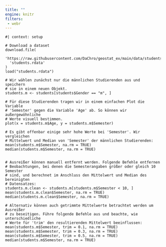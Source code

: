 ```yaml
---
title: ""
engine: knitr
filters:
 - webr
---
```


```webr-r

#| context: setup

# Download a dataset
download.file(
  'https://raw.githubusercontent.com/DaChro/geostat_ex/main/data/students.rdata',
  'students.rdata'
)
load("students.rdata")

```

```webr-r

# Wir wählen zunächst nur die männlichen Studierenden aus und speichern 
# sie in einem neuen Objekt.
students.m <- students[students$Gender == "m", ]

# Für diese Studierenden tragen wir in einem einfachen Plot die Variable 
# 'Semester' gegen die Variable 'Age' ab. So können wir außergewöhnliche 
# Werte visuell bestimmen.
plot(x = students.m$Age, y = students.m$Semester)

# Es gibt offenbar einige sehr hohe Werte bei 'Semester'. Wir vergleichen
# Mittelwert und Median von 'Semester' der männlichen Studierenden:
mean(students.m$Semester, na.rm = TRUE)
median(students.m$Semester, na.rm = TRUE)


# Ausreißer können manuell entfernt werden. Folgende Befehle entfernen 
# Beobachtungen, bei denen die Semesterangaben größer oder gleich 10 Semester 
# sind, und berechnet im Anschluss den Mittelwert und Median des bereinigten 
# Datensatzes:
students.m.clean <- students.m[students.m$Semester < 10, ]
mean(students.m.clean$Semester, na.rm = TRUE)
median(students.m.clean$Semester, na.rm = TRUE)

# Alternativ können auch getrimmte Mittelwerte betrachtet werden um Ausreißer
# zu beseitigen. Führe folgende Befehle aus und beachte, wie unterschiedliche 
# Werte für 'trim' den resultierenden Mittelwert beeinflussen:
mean(students.m$Semester, trim = 0.1, na.rm = TRUE)
mean(students.m$Semester, trim = 0.3, na.rm = TRUE)
mean(students.m$Semester, trim = 0.5, na.rm = TRUE)
median(students.m$Semester, na.rm = TRUE)


```
